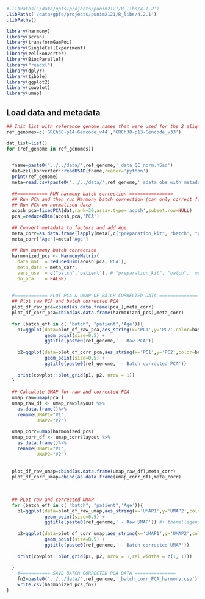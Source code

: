 
```r
#.libPaths('/data/gpfs/projects/punim2121/R_libs/4.1.2')
.libPaths('/data/gpfs/projects/punim2121/R_libs/4.2.1')
.libPaths()
```

```r

library(harmony)
library(scran)
library(transformGamPoi)
library(SingleCellExperiment)
library(zellkonverter)
library(BiocParallel)
library("readxl")
library(dplyr)
library(tibble)
library(ggplot2)
library(cowplot)
library(umap)

```

## Load data and metadata
```r
## Init list with reference genome names that were used for the 2 alignments
ref_genomes=c('GRCh38-p14-Gencode_v44','GRCh38-p13-Gencode_v33')

dat_list=list()
for (ref_genome in ref_genomes){

  
  fname=paste0('../../data/',ref_genome,'_data_QC_norm.h5ad')
  dat=zellkonverter::readH5AD(fname,reader='python')
  print(ref_genome)
  meta=read.csv(paste0('../../data/',ref_genome,'_adata_obs_with_metadata.csv'))
  
  ##=========== RUN harmony batch correction ================
  ## Run PCA and then run Harmony batch correction (can only correct for categorical variables!)
  ## Run PCA on normalised data
  acosh_pca=fixedPCA(dat,rank=30,assay.type='acosh',subset.row=NULL)
  pca_=reducedDim(acosh_pca,'PCA')
  
  ## Convert metadata to factors and add Age
  meta_corr=as.data.frame(lapply(meta[,c("preparation_kit", "batch", "patient")], factor))
  meta_corr['Age']=meta['Age']
  
  ## Run harmony batch correction
  harmonized_pcs <- HarmonyMatrix(
    data_mat  = reducedDim(acosh_pca,'PCA'),
    meta_data = meta_corr,
    vars_use  = c("batch",'patient'), # "preparation_kit", "batch",  multiple covariates
    do_pca    = FALSE)
  
  
  #============ PLOT PCA & UMAP OF BATCH CORRECTED DATA ==============
  ## Plot raw PCA and batch corrected PCA
  plot_df_raw_pca=cbind(as.data.frame(pca_),meta_corr)
  plot_df_corr_pca=cbind(as.data.frame(harmonized_pcs),meta_corr)
  
  for (batch_eff in c( "batch", "patient",'Age')){
    p1=ggplot(data=plot_df_raw_pca,aes_string(x='PC1',y='PC2',color=batch_eff))+
              geom_point(size=0.5) + 
              ggtitle(paste0(ref_genome,' - Raw PCA'))
    
    p2=ggplot(data=plot_df_corr_pca,aes_string(x='PC1',y='PC2',color=batch_eff))+
              geom_point(size=0.5) + 
              ggtitle(paste0(ref_genome,' - Batch corrected PCA'))
    
    print(cowplot::plot_grid(p1, p2, nrow = 1))
  }
    
  ## Calculate UMAP for raw and corrected PCA
  umap_raw=umap(pca_)
  umap_raw_df <- umap_raw$layout %>%
    as.data.frame()%>%
    rename(UMAP1="V1",
           UMAP2="V2")
  
  umap_corr=umap(harmonized_pcs)
  umap_corr_df <- umap_corr$layout %>%
    as.data.frame()%>%
    rename(UMAP1="V1",
           UMAP2="V2")
  
  
  plot_df_raw_umap=cbind(as.data.frame(umap_raw_df),meta_corr)
  plot_df_corr_umap=cbind(as.data.frame(umap_corr_df),meta_corr)
  
  
  
  ## PLot raw and corrected UMAP
  for (batch_eff in c( "batch", "patient",'Age')){
    p1=ggplot(data=plot_df_raw_umap,aes_string(x='UMAP1',y='UMAP2',color=batch_eff))+
              geom_point(size=0.5) + 
              ggtitle(paste0(ref_genome,' - Raw UMAP')) #+ theme(legend.position = "none")   
    
    p2=ggplot(data=plot_df_corr_umap,aes_string(x='UMAP1',y='UMAP2',color=batch_eff))+
              geom_point(size=0.5) + 
              ggtitle(paste0(ref_genome,' - Batch corrected UMAP'))
    
    print(cowplot::plot_grid(p1, p2, nrow = 1,rel_widths = c(1, 1)))
    
  }
    #=========== SAVE BATCH CORRECTED PCA DATA ===============
    fn2=paste0('../../data/',ref_genome,'_batch_corr_PCA_harmony.csv')
    write.csv(harmonized_pcs,fn2)
}
  
```





